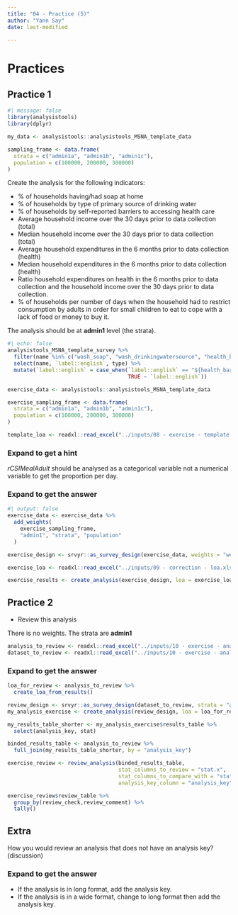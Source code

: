 ```yaml
---
title: "04 - Practice (5)"
author: "Yann Say"
date: last-modified

---
```

# Practices

## Practice 1

```r
#| message: false
library(analysistools)
library(dplyr)

my_data <- analysistools::analysistools_MSNA_template_data

sampling_frame <- data.frame(
  strata = c("admin1a", "admin1b", "admin1c"),
  population = c(100000, 200000, 300000)
)
```

Create the analysis for the following indicators:

- % of households having/had soap at home 
- % of households by type of primary source of drinking water 
- % of households by self-reported barriers to accessing health care	
- Average household income over the 30 days prior to data collection (total)
- Median household income over the 30 days prior to data collection (total)
- Average household expenditures in the 6 months prior to data collection (health)
- Median household expenditures in the 6 months prior to data collection (health)
- Ratio household expenditures on health in the 6 months prior to data collection and the household income over the 30 days prior to data collection.
- % of households per number of days when the household had to restrict consumption by adults in order for small children to eat to cope with a lack of food or money to buy it.

The analysis should be at **admin1** level (the strata). 

```r
#| echo: false
analysistools_MSNA_template_survey %>% 
  filter(name %in% c("wash_soap", "wash_drinkingwatersource", "health_barriers", "income_v2_total", "expenditure_health", "rCSIMealAdult")) %>% 
  select(name, `label::english`, type) %>% 
  mutate(`label::english` = case_when(`label::english` == "${health_barriers_question_select}" ~ "What are your barriers to access health care?", 
                                      TRUE ~ `label::english`))
```
```r
exercise_data <- analysistools::analysistools_MSNA_template_data

exercise_sampling_frame <- data.frame(
  strata = c("admin1a", "admin1b", "admin1c"),
  population = c(100000, 200000, 300000)
)

template_loa <- readxl::read_excel("../inputs/08 - exercise - template loa.xlsx")
```

::: {.callout-note collapse="true" appearance="minimal"}
### Expand to get a hint

*rCSIMealAdult* should be analysed as a categorical variable not a numerical variable to get the proportion per day.

:::

::: {.callout-tip collapse="true" appearance="minimal"}
### Expand to get the answer

```r
#| output: false
exercise_data <- exercise_data %>%
  add_weights(
    exercise_sampling_frame,
    "admin1", "strata", "population"
  )

exercise_design <- srvyr::as_survey_design(exercise_data, weights = "weights", strata = "admin1")

exercise_loa <- readxl::read_excel("../inputs/09 - correction - loa.xlsx")

exercise_results <- create_analysis(exercise_design, loa = exercise_loa, sm_separator = "/")

```

:::

## Practice 2

- Review this analysis 

There is no weights. The strata are **admin1**
```r
analysis_to_review <- readxl::read_excel("../inputs/10 - exercise - analysis_to_review.xlsx")
dataset_to_review <- readxl::read_excel("../inputs/10 - exercise - analysis_to_review.xlsx", sheet = "dataset")
```

::: {.callout-tip collapse="true" appearance="minimal"}
### Expand to get the answer

```r
loa_for_review <- analysis_to_review %>% 
  create_loa_from_results()

review_design <- srvyr::as_survey_design(dataset_to_review, strata = "admin1")
my_analysis_exercise <- create_analysis(review_design, loa = loa_for_review, sm_separator = "/")

my_results_table_shorter <- my_analysis_exercise$results_table %>% 
  select(analysis_key, stat)

binded_results_table <- analysis_to_review %>% 
  full_join(my_results_table_shorter, by = "analysis_key")

exercise_review <- review_analysis(binded_results_table,
                                   stat_columns_to_review = "stat.x",
                                   stat_columns_to_compare_with = "stat.y", 
                                   analysis_key_column = "analysis_key")

exercise_review$review_table %>% 
  group_by(review_check,review_comment) %>% 
  tally()
```

:::

## Extra

How you would review an analysis that does not have an analysis key? (discussion)

::: {.callout-tip collapse="true" appearance="minimal"}
### Expand to get the answer

- If the analysis is in long format, add the analysis key.
- If the analysis is in a wide format, change to long format then add the analysis key.

:::

